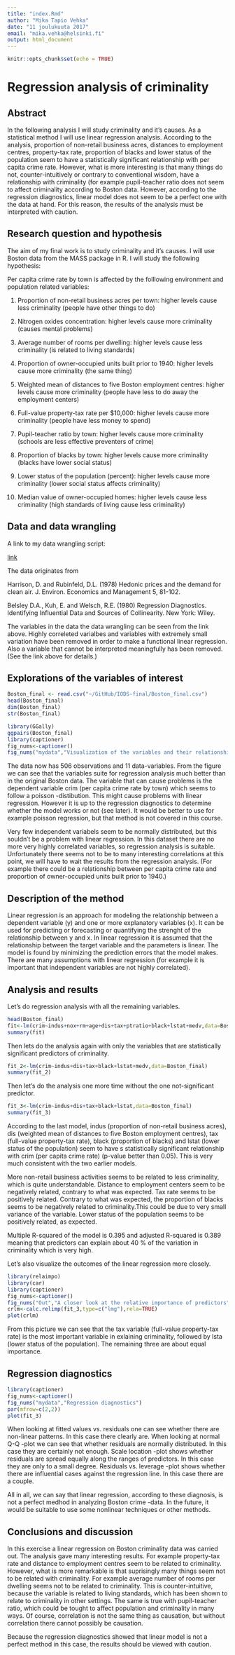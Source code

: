 ```yaml
---
title: "index.Rmd"
author: "Mika Tapio Vehka"
date: "11 joulukuuta 2017"
email: "mika.vehka@helsinki.fi"
output: html_document
---
```


```r
knitr::opts_chunk$set(echo = TRUE)
```

# Regression analysis of criminality

## Abstract

In the following analysis I will study criminality and it's causes. As a statistical method I will use linear regression analysis. According to the analysis, proportion of non-retail business acres, distances to employment centres, property-tax rate, proportion of blacks and lower status of the population seem to have a statistically significant relationship with per capita crime rate. However, what is more interesting is that many things do not, counter-intuitively or contrary to conventional wisdom, have a relationship with criminality (for example pupil-teacher ratio does not seem to affect criminality according to Boston data. However, according to the regression diagnostics, linear model does not seem to be a perfect one with the data at hand. For this reason, the results of the analysis must be interpreted with caution. 



## Research question and hypothesis

The aim of my final work is to study criminality and it's causes. I will use Boston data from the MASS package in R. I will study the following hypothesis:

Per capita crime rate by town is affected by the folllowing environment and population related variables:

1. Proportion of non-retail business acres per town: higher levels cause less criminality (people have other things to do)

2. Nitrogen oxides concentration: higher levels cause more criminality (causes mental problems)

3. Average number of rooms per dwelling: higher levels cause less criminality (is related to living standards)

4. Proportion of owner-occupied units built prior to 1940: higher levels cause more criminality (the same thing)

5. Weighted mean of distances to five Boston employment centres: higher levels cause more criminality (people have less to do away the employment centers)

6. Full-value property-tax rate per \$10,000: higher levels cause more criminality (people have less money to spend)

7. Pupil-teacher ratio by town: higher levels cause more criminality (schools are less effective preventers of crime)

8. Proportion of blacks by town: higher levels cause more criminality (blacks have lower social status)

9. Lower status of the population (percent): higher levels cause more criminality (lower social status affects criminality)

10. Median value of owner-occupied homes: higher levels cause less criminality (high standards of living cause less criminality)




## Data and data wrangling

A link to my data wrangling script:

[link](https://github.com/jokuvaa/IODS-final/blob/master/data_wrangling.R)

The data originates from

Harrison, D. and Rubinfeld, D.L. (1978) Hedonic prices and the demand for clean air. J. Environ. Economics and Management 5, 81-102. 

Belsley D.A., Kuh, E. and Welsch, R.E. (1980) Regression Diagnostics. Identifying Influential Data and Sources of Collinearity. New York: Wiley.

The variables in the data the data wrangling can be seen from the link above. Highly correleted varialbes and variables with extremely small variation have been removed in order to make a functional linear regression. Also a variable that cannot be interpreted meaningfully has been removed. (See the link above for details.)




## Explorations of the variables of interest

```r
Boston_final <- read.csv("~/GitHub/IODS-final/Boston_final.csv")
head(Boston_final)
dim(Boston_final)
str(Boston_final)

library(GGally)
ggpairs(Boston_final)
library(captioner)
fig_nums<-captioner()
fig_nums("mydata","Visualization of the variables and their relationships")

```

The data now has 506 observations and 11 data-variables. From the figure we can see that the variables suite for regression analysis much better than in the original Boston data. The variable that can cause problems is the dependent variable crim (per capita crime rate by town) which seems to follow a poisson -distibution. This might cause problems with linear regression. However it is up to the regression diagnostics to determine whether the model works or not (see later). It would be better to use for example poisson regression, but that method is not covered in this course. 

Very few independent variabels seem to be normally distributed, but this souldn't be a problem with linear regression. In this dataset there are no more very highly correlated variables, so regression analysis is suitable. Unfortunately there seems not to be to many interesting correlations at this point, we will have to wait the results from the regression analysis. (For example there could be a relationship between per capita crime rate and proportion of owner-occupied units built prior to 1940.)




## Description of the method

Linear regression is an approach for modeling the relationship between a dependent variable (y) and one or more explanatory variables (x). It can be used for predicting or forecasting or quantifying the strenght of the relationship between y and x. In linear regression it is assumed that the relationship between the target variable and the parameters is linear. The model is found by minimizing the prediction errors that the model makes. There are many assumptions with linear regression (for example it is important that independent variables are not highly correlated).




## Analysis and results

Let's do regression analysis with all the remaining variables.

```r
head(Boston_final)
fit<-lm(crim~indus+nox+rm+age+dis+tax+ptratio+black+lstat+medv,data=Boston_final)
summary(fit)
```

Then lets do the analysis again with only the variables that are statistically significant predictors of criminality. 

```r
fit_2<-lm(crim~indus+dis+tax+black+lstat+medv,data=Boston_final)
summary(fit_2)
```

Then let's do the analysis one more time without the one not-significant predictor.

```r
fit_3<-lm(crim~indus+dis+tax+black+lstat,data=Boston_final)
summary(fit_3)
```

According to the last model, indus (proportion of non-retail business acres), dis (weighted mean of distances to five Boston employment centres), tax (full-value property-tax rate), black (proportion of blacks) and lstat (lower status of the population) seem to have s statistically significant relationship with crim (per capita crime rate) (p-value better than 0.05). This is very much consistent with the two earlier models.

More non-retail business activities seems to be related to less criminality, which is quite understandable. Distance to employment centers seem to be negatively related, contrary to what was expected. Tax rate seems to be positively related. Contrary to what was expected, the proportion of blacks seems to be negatively related to criminality.This could be due to very small variance of the variable. Lower status of the population seems to be positively related, as expected.

Multiple R-squared of the model is 0.395 and  adjusted R-squared is 0.389 meaning that predictors can explain about 40 % of the variation in criminality which is very high. 

Let's also visualize the outcomes of the linear regression more closely.

```r
library(relaimpo)
library(car)
library(captioner)
fig_nums<-captioner()
fig_nums("Out","A closer look at the relative importance of predictors")
crlm<-calc.relimp(fit_3,type=c("lmg"),rela=TRUE)
plot(crlm)
```

From this picture we can see that the tax variable (full-value property-tax rate) is the most important variable in exlaining criminality, followed by lsta (lower status of the population). The remaining three are about equal importance.



## Regression diagnostics

```r
library(captioner)
fig_nums<-captioner()
fig_nums("mydata","Regression diagnostics")
par(mfrow=c(2,2))
plot(fit_3)
```

When looking at fitted values vs. residuals one can see whether there are non-linear patterns. In this case there clearly are. When looking at normal Q-Q -plot we can see that whether residuals are normally distributed. In this case they are certainly not enough. Scale location -plot shows whether residuals are spread equally along the ranges of predictors. In this case they are only to a small degree. Residuals vs. leverage -plot shows whether there are influential cases against the regression line. In this case there are a couple.

All in all, we can say that linear regression, according to these diagnosis, is not a perfect medhod in analyzing Boston crime -data. In the future, it would be suitable to use some nonlinear techniques or other methods.  




## Conclusions and discussion

In this exercise a linear regression on Boston criminality data was carried out. The analysis gave many interesting results. For example property-tax rate and distance to employment centres seem to be related to criminality. However, what is more remarkable is that suprisingly many things seem not to be related with criminality. For example average number of rooms per dwelling seems not to be related to criminality. This is counter-intuitive, because the variable is related to living standards, which has been shown to relate to criminality in other settings. The same is true with pupil-teacher ratio, which could be tought to affect population and criminality in many ways. Of course, correlation is not the same thing as causation, but without correlation there cannot possibly be causation.

Because the regression diagnostics showed that linear model is not a perfect method in this case, the results should be viewed with caution. 

